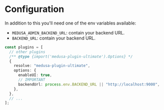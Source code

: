 # Configuration

In addition to this you'll need one of the env variables available:

- `MEDUSA_ADMIN_BACKEND_URL`: contain your backend URL.
- `BACKEND_URL`: contain your backend URL.

```ts filename="medusa-config.js" copy showLineNumbers
const plugins = [
  // other plugins
  /** @type {import('medusa-plugin-ultimate').Options} */
  {
    resolve: "medusa-plugin-ultimate",
    options: {
      enableUI: true,
      // IMPORTANT
      backendUrl: process.env.BACKEND_URL || "http://localhost:9000",
    },
  },
  // ...
];
```
